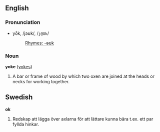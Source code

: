 ==English==

===Pronunciation===
*yōk, /jəʊk/, /<tt>j@Uk</tt>/
*:[[Rhymes:English:-əʊk|Rhymes: -əʊk]]

===Noun===
'''yoke''' ([[yokes]])

#A bar or frame of wood by which two oxen are joined at the heads or necks for working together.

==Swedish==

'''ok'''

#Redskap att lägga över axlarna för att lättare kunna bära t.ex. ett par fyllda hinkar.